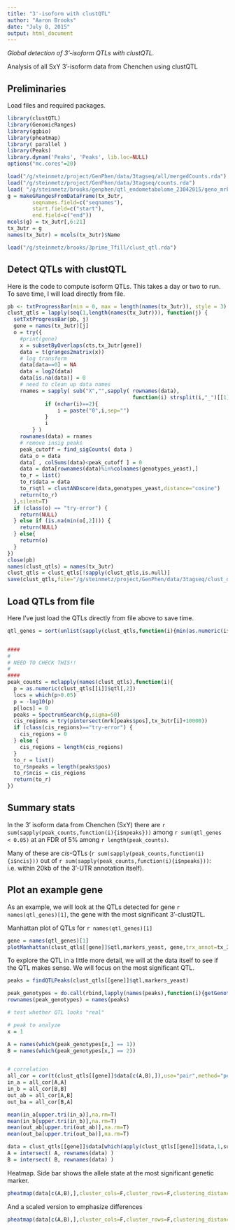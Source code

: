 ```yaml
---
title: "3'-isoform with clustQTL"
author: "Aaron Brooks"
date: "July 8, 2015"
output: html_document
---
```

*Global detection of 3'-isoform QTLs with clustQTL.*

Analysis of all SxY 3'-isoform data from Chenchen using clustQTL

## Preliminaries

Load files and required packages.

```r
library(clustQTL)
library(GenomicRanges)
library(ggbio)
library(pheatmap)
library( parallel )
library(Peaks)
library.dynam('Peaks', 'Peaks', lib.loc=NULL) 
options("mc.cores"=20)
```

```r
load("/g/steinmetz/project/GenPhen/data/3tagseq/all/mergedCounts.rda")
load("/g/steinmetz/project/GenPhen/data/3tagseq/counts.rda")
load( "/g/steinmetz/brooks/genphen/qtl_endometabolome_23042015/geno_mrk.RData" )
g = makeGRangesFromDataFrame(tx_3utr,
        seqnames.field=c("seqnames"),
        start.field=c("start"),
        end.field=c("end"))
mcols(g) = tx_3utr[,6:21]
tx_3utr = g
names(tx_3utr) = mcols(tx_3utr)$Name

load("/g/steinmetz/brooks/3prime_Tfill/clust_qtl.rda")

```

## Detect QTLs with clustQTL

Here is the code to compute isoform QTLs. This takes a day or two to run. To save time, I will load directly from file. 

```r
pb <- txtProgressBar(min = 0, max = length(names(tx_3utr)), style = 3)
clust_qtls = lapply(seq(1,length(names(tx_3utr))), function(j) {
  setTxtProgressBar(pb, j)
  gene = names(tx_3utr)[j]
  o = try({
    #print(gene)
    x = subsetByOverlaps(cts,tx_3utr[gene])
    data = t(granges2matrix(x))
    # log transform
    data[data==0] = NA
    data = log2(data)
    data[is.na(data)] = 0
    # need to clean up data names
    rnames = sapply( sub("X","",sapply( rownames(data), 
                                        function(i) strsplit(i,"_")[[1]][1] ) ), function(i) {
    		if (nchar(i)==2){ 
    			i = paste("0",i,sep="")
    		} 
    		i
    	} )
    rownames(data) = rnames
    # remove insig peaks
    peak_cutoff = find_sigCounts( data )
    data_o = data
    data[ , colSums(data)<peak_cutoff ] = 0
    data = data[rownames(data)%in%colnames(genotypes_yeast),]
    to_r = list()
    to_r$data = data
    to_r$qtl = clustANDscore(data,genotypes_yeast,distance="cosine")
    return(to_r)
  },silent=T)
  if (class(o) == "try-error") {
    return(NULL)
  } else if (is.na(min(o[,2]))) {
    return(NULL)
  } else{
    return(o)
  }
})
close(pb)
names(clust_qtls) = names(tx_3utr)
clust_qtls = clust_qtls[!sapply(clust_qtls,is.null)]
save(clust_qtls,file="/g/steinmetz/project/GenPhen/data/3tagseq/clust_qtl.rda")
```

## Load QTLs from file

Here I've just load the QTLs directly from file above to save time.

```r
qtl_genes = sort(unlist(sapply(clust_qtls,function(i){min(as.numeric(i$qtl[,2]))})))


####
#
# NEED TO CHECK THIS!!
#
####
peak_counts = mclapply(names(clust_qtls),function(i){
  p = as.numeric(clust_qtls[[i]]$qtl[,2])
  locs = which(p>0.05)
  p = -log10(p)
  p[locs] = 0
  peaks = SpectrumSearch(p,sigma=50)
  cis_regions = try(pintersect(mrk[peaks$pos],tx_3utr[i]+10000))
  if (class(cis_regions)=="try-error") {
    cis_regions = 0
  } else {
    cis_regions = length(cis_regions)
  }
  to_r = list()
  to_r$npeaks = length(peaks$pos)
  to_r$ncis = cis_regions
  return(to_r)
})

```

## Summary stats

In the 3' isoform data from Chenchen (SxY) there are `r sum(sapply(peak_counts,function(i){i$npeaks}))` among `r sum(qtl_genes < 0.05)` at an FDR of 5% among `r length(peak_counts)`. 

Many of these are *cis*-QTLs (`r sum(sapply(peak_counts,function(i){i$ncis}))` out of `r sum(sapply(peak_counts,function(i){i$npeaks}))`: i.e. within 20kb of the 3'-UTR annotation itself).

## Plot an example gene

As an example, we will look at the QTLs detected for gene `r names(qtl_genes)[1]`, the gene with the most significant 3'-clustQTL.

Manhattan plot of QTLs for `r names(qtl_genes)[1]`

```r
gene = names(qtl_genes)[1]
plotManhattan(clust_qtls[[gene]]$qtl,markers_yeast, gene,trx_annot=tx_3utr,cutoff=2)
```

To explore the QTL in a little more detail, we will at the data itself to see if the QTL makes sense. We will focus on the most significant QTL.

```r
peaks = findQTLPeaks(clust_qtls[[gene]]$qtl,markers_yeast)

peak_genotypes = do.call(rbind,lapply(names(peaks),function(i){getGenotypes(i,genotypes_yeast)}))
rownames(peak_genotypes) = names(peaks)

# test whether QTL looks "real"

# peak to analyze
x = 1

A = names(which(peak_genotypes[x,] == 1))
B = names(which(peak_genotypes[x,] == 2))


# correlation
all_cor = cor(t(clust_qtls[[gene]]$data[c(A,B),]),use="pair",method="pearson")
in_a = all_cor[A,A]
in_b = all_cor[B,B]
out_ab = all_cor[A,B]
out_ba = all_cor[B,A]

mean(in_a[upper.tri(in_a)],na.rm=T)
mean(in_b[upper.tri(in_b)],na.rm=T)
mean(out_ab[upper.tri(out_ab)],na.rm=T)
mean(out_ba[upper.tri(out_ba)],na.rm=T)

data = clust_qtls[[gene]]$data[which(apply(clust_qtls[[gene]]$data,1,sum)>0,useNames=T),]
A = intersect( A, rownames(data) )
B = intersect( B, rownames(data) )
```

Heatmap. Side bar shows the allele state at the most significant genetic marker. 

```r
pheatmap(data[c(A,B),],cluster_cols=F,cluster_rows=F,clustering_distance_rows=as.dist(cosineDist(data[c(A,B),])),scale="none",annotation_row=data.frame(rbind(cbind(A,"S"),cbind(B,"Y")),row.names=1))
```

And a scaled version to emphasize differences

```r
pheatmap(data[c(A,B),],cluster_cols=F,cluster_rows=F,clustering_distance_rows=as.dist(cosineDist(data[c(A,B),])),scale="none",annotation_row=data.frame(rbind(cbind(A,"S"),cbind(B,"Y")),row.names=1))
```
